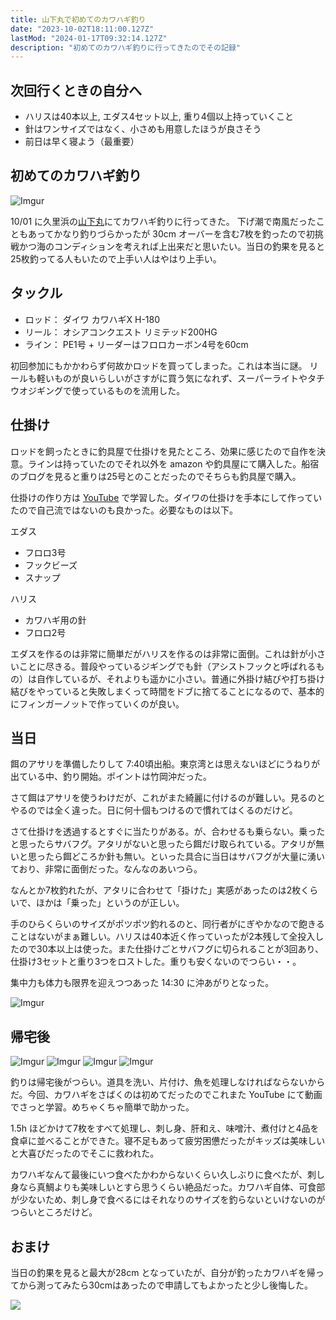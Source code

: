 ```yaml
---
title: 山下丸で初めてのカワハギ釣り
date: "2023-10-02T18:11:00.127Z"
lastMod: "2024-01-17T09:32:14.127Z"
description: "初めてのカワハギ釣りに行ってきたのでその記録"
---
```


## 次回行くときの自分へ

- ハリスは40本以上, エダス4セット以上, 重り4個以上持っていくこと
- 針はワンサイズではなく、小さめも用意したほうが良さそう
- 前日は早く寝よう（最重要）

## 初めてのカワハギ釣り

![Imgur](https://i.imgur.com/Zmsya6xm.jpg)

10/01 に久里浜の[山下丸](https://yamashitamaru.jp/)にてカワハギ釣りに行ってきた。
下げ潮で南風だったこともあってかなり釣りづらかったが 30cm オーバーを含む7枚を釣ったので初挑戦かつ海のコンディションを考えれば上出来だと思いたい。当日の釣果を見ると25枚釣ってる人もいたので上手い人はやはり上手い。

## タックル

* ロッド： ダイワ カワハギX H-180
* リール： オシアコンクエスト リミテッド200HG
* ライン： PE1号 + リーダーはフロロカーボン4号を60cm

初回参加にもかかわらず何故かロッドを買ってしまった。これは本当に謎。
リールも軽いものが良いらしいがさすがに買う気になれず、スーパーライトやタチウオジギングで使っているものを流用した。

## 仕掛け

ロッドを飼ったときに釣具屋で仕掛けを見たところ、効果に感じたので自作を決意。ラインは持っていたのでそれ以外を amazon や釣具屋にて購入した。船宿のブログを見ると重りは25号とのことだったのでそちらも釣具屋で購入。

仕掛けの作り方は [YouTube](https://youtu.be/hI8LjXYskLU?si=7Om1Msxh0RBuzoqa) で学習した。ダイワの仕掛けを手本にして作っていたので自己流ではないのも良かった。必要なものは以下。

エダス
- フロロ3号
- フックビーズ
- スナップ

ハリス
- カワハギ用の針
- フロロ2号

エダスを作るのは非常に簡単だがハリスを作るのは非常に面倒。これは針が小さいことに尽きる。普段やっているジギングでも針（アシストフックと呼ばれるもの）は自作しているが、それよりも遥かに小さい。普通に外掛け結びや打ち掛け結びをやっていると失敗しまくって時間をドブに捨てることになるので、基本的にフィンガーノットで作っていくのが良い。

## 当日

餌のアサリを準備したりして 7:40頃出船。東京湾とは思えないほどにうねりが出ている中、釣り開始。ポイントは竹岡沖だった。

さて餌はアサリを使うわけだが、これがまた綺麗に付けるのが難しい。見るのとやるのでは全く違った。日に何十個もつけるので慣れてはくるのだけど。

さて仕掛けを透過するとすぐに当たりがある。が、合わせるも乗らない。乗ったと思ったらサバフグ。アタリがないと思ったら餌だけ取られている。アタリが無いと思ったら餌どころか針も無い。といった具合に当日はサバフグが大量に湧いており、非常に面倒だった。なんなのあいつら。

なんとか7枚釣れたが、アタリに合わせて「掛けた」実感があったのは2枚くらいで、ほかは「乗った」というのが正しい。

手のひらくらいのサイズがポツポツ釣れるのと、同行者がにぎやかなので飽きることはないがまぁ難しい。ハリスは40本近く作っていったが2本残して全投入したので30本以上は使った。また仕掛けごとサバフグに切られることが3回あり、仕掛け3セットと重り3つをロストした。重りも安くないのでつらい・・。

集中力も体力も限界を迎えつつあった 14:30 に沖あがりとなった。

![Imgur](https://i.imgur.com/fOOkp61l.jpg)

## 帰宅後

![Imgur](https://i.imgur.com/mmYqvzjl.jpg)
![Imgur](https://i.imgur.com/GK6K62Gl.jpg)
![Imgur](https://i.imgur.com/wp2iCfql.jpg)
![Imgur](https://i.imgur.com/pxvTzaCl.jpg)


釣りは帰宅後がつらい。道具を洗い、片付け、魚を処理しなければならないからだ。今回、カワハギをさばくのは初めてだったのでこれまた YouTube にて動画でさっと学習。めちゃくちゃ簡単で助かった。

1.5h ほどかけて7枚をすべて処理し、刺し身、肝和え、味噌汁、煮付けと4品を食卓に並べることができた。寝不足もあって疲労困憊だったがキッズは美味しいと大喜びだったのでそこに救われた。

カワハギなんて最後にいつ食べたかわからないくらい久しぶりに食べたが、刺し身なら真鯛よりも美味しいとすら思うくらい絶品だった。カワハギ自体、可食部が少ないため、刺し身で食べるにはそれなりのサイズを釣らないといけないのがつらいところだけど。

## おまけ

当日の釣果を見ると最大が28cm となっていたが、自分が釣ったカワハギを帰ってから測ってみたら30cmはあったので申請してもよかったと少し後悔した。

![](https://i.imgur.com/HzOqKUal.jpg)

